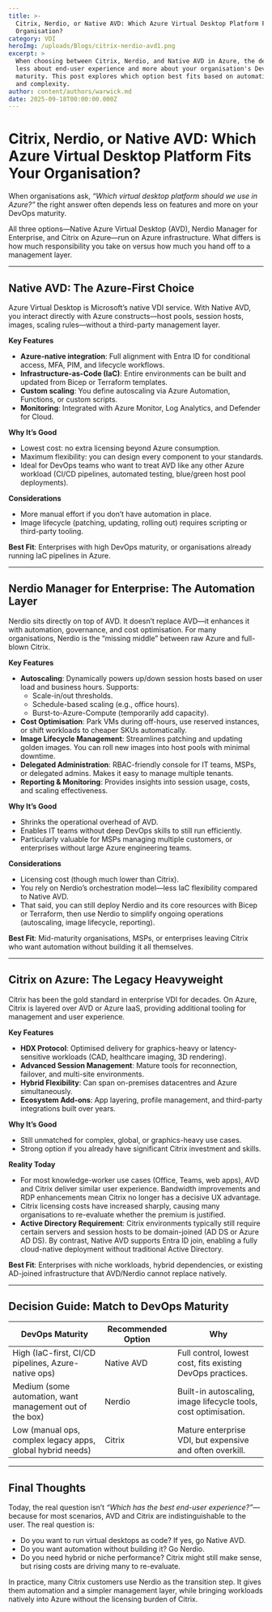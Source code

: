 ```yaml
---
title: >-
  Citrix, Nerdio, or Native AVD: Which Azure Virtual Desktop Platform Fits Your
  Organisation?
category: VDI
heroImg: /uploads/Blogs/citrix-nerdio-avd1.png
excerpt: >
  When choosing between Citrix, Nerdio, and Native AVD in Azure, the decision is
  less about end-user experience and more about your organisation's DevOps
  maturity. This post explores which option best fits based on automation, cost,
  and complexity.
author: content/authors/warwick.md
date: 2025-09-18T00:00:00.000Z
---
```


# Citrix, Nerdio, or Native AVD: Which Azure Virtual Desktop Platform Fits Your Organisation?

When organisations ask, *“Which virtual desktop platform should we use in Azure?”* the right answer often depends less on features and more on your DevOps maturity.

All three options—Native Azure Virtual Desktop (AVD), Nerdio Manager for Enterprise, and Citrix on Azure—run on Azure infrastructure. What differs is how much responsibility you take on versus how much you hand off to a management layer.

***

## Native AVD: The Azure-First Choice

Azure Virtual Desktop is Microsoft’s native VDI service. With Native AVD, you interact directly with Azure constructs—host pools, session hosts, images, scaling rules—without a third-party management layer.

**Key Features**

* **Azure-native integration**: Full alignment with Entra ID for conditional access, MFA, PIM, and lifecycle workflows.
* **Infrastructure-as-Code (IaC)**: Entire environments can be built and updated from Bicep or Terraform templates.
* **Custom scaling**: You define autoscaling via Azure Automation, Functions, or custom scripts.
* **Monitoring**: Integrated with Azure Monitor, Log Analytics, and Defender for Cloud.

**Why It’s Good**

* Lowest cost: no extra licensing beyond Azure consumption.
* Maximum flexibility: you can design every component to your standards.
* Ideal for DevOps teams who want to treat AVD like any other Azure workload (CI/CD pipelines, automated testing, blue/green host pool deployments).

**Considerations**

* More manual effort if you don’t have automation in place.
* Image lifecycle (patching, updating, rolling out) requires scripting or third-party tooling.

**Best Fit**: Enterprises with high DevOps maturity, or organisations already running IaC pipelines in Azure.

***

## Nerdio Manager for Enterprise: The Automation Layer

Nerdio sits directly on top of AVD. It doesn’t replace AVD—it enhances it with automation, governance, and cost optimisation. For many organisations, Nerdio is the “missing middle” between raw Azure and full-blown Citrix.

**Key Features**

* **Autoscaling**: Dynamically powers up/down session hosts based on user load and business hours. Supports:
  * Scale-in/out thresholds.
  * Schedule-based scaling (e.g., office hours).
  * Burst-to-Azure-Compute (temporarily add capacity).
* **Cost Optimisation**: Park VMs during off-hours, use reserved instances, or shift workloads to cheaper SKUs automatically.
* **Image Lifecycle Management**: Streamlines patching and updating golden images. You can roll new images into host pools with minimal downtime.
* **Delegated Administration**: RBAC-friendly console for IT teams, MSPs, or delegated admins. Makes it easy to manage multiple tenants.
* **Reporting & Monitoring**: Provides insights into session usage, costs, and scaling effectiveness.

**Why It’s Good**

* Shrinks the operational overhead of AVD.
* Enables IT teams without deep DevOps skills to still run efficiently.
* Particularly valuable for MSPs managing multiple customers, or enterprises without large Azure engineering teams.

**Considerations**

* Licensing cost (though much lower than Citrix).
* You rely on Nerdio’s orchestration model—less IaC flexibility compared to Native AVD.
* That said, you can still deploy Nerdio and its core resources with Bicep or Terraform, then use Nerdio to simplify ongoing operations (autoscaling, image lifecycle, reporting).

**Best Fit**: Mid-maturity organisations, MSPs, or enterprises leaving Citrix who want automation without building it all themselves.

***

## Citrix on Azure: The Legacy Heavyweight

Citrix has been the gold standard in enterprise VDI for decades. On Azure, Citrix is layered over AVD or Azure IaaS, providing additional tooling for management and user experience.

**Key Features**

* **HDX Protocol**: Optimised delivery for graphics-heavy or latency-sensitive workloads (CAD, healthcare imaging, 3D rendering).
* **Advanced Session Management**: Mature tools for reconnection, failover, and multi-site environments.
* **Hybrid Flexibility**: Can span on-premises datacentres and Azure simultaneously.
* **Ecosystem Add-ons**: App layering, profile management, and third-party integrations built over years.

**Why It’s Good**

* Still unmatched for complex, global, or graphics-heavy use cases.
* Strong option if you already have significant Citrix investment and skills.

**Reality Today**

* For most knowledge-worker use cases (Office, Teams, web apps), AVD and Citrix deliver similar user experience. Bandwidth improvements and RDP enhancements mean Citrix no longer has a decisive UX advantage.
* Citrix licensing costs have increased sharply, causing many organisations to re-evaluate whether the premium is justified.
* **Active Directory Requirement**: Citrix environments typically still require certain servers and session hosts to be domain-joined (AD DS or Azure AD DS). By contrast, Native AVD supports Entra ID join, enabling a fully cloud-native deployment without traditional Active Directory.

**Best Fit**: Enterprises with niche workloads, hybrid dependencies, or existing AD-joined infrastructure that AVD/Nerdio cannot replace natively.

***

## Decision Guide: Match to DevOps Maturity

| **DevOps Maturity**                                        | **Recommended Option** | **Why**                                                         |
| ---------------------------------------------------------- | ---------------------- | --------------------------------------------------------------- |
| High (IaC-first, CI/CD pipelines, Azure-native ops)        | Native AVD             | Full control, lowest cost, fits existing DevOps practices.      |
| Medium (some automation, want management out of the box)   | Nerdio                 | Built-in autoscaling, image lifecycle tools, cost optimisation. |
| Low (manual ops, complex legacy apps, global hybrid needs) | Citrix                 | Mature enterprise VDI, but expensive and often overkill.        |

***

## Final Thoughts

Today, the real question isn’t *“Which has the best end-user experience?”*—because for most scenarios, AVD and Citrix are indistinguishable to the user. The real question is:

* Do you want to run virtual desktops as code? If yes, go Native AVD.
* Do you want automation without building it? Go Nerdio.
* Do you need hybrid or niche performance? Citrix might still make sense, but rising costs are driving many to re-evaluate.

In practice, many Citrix customers use Nerdio as the transition step. It gives them automation and a simpler management layer, while bringing workloads natively into Azure without the licensing burden of Citrix.
